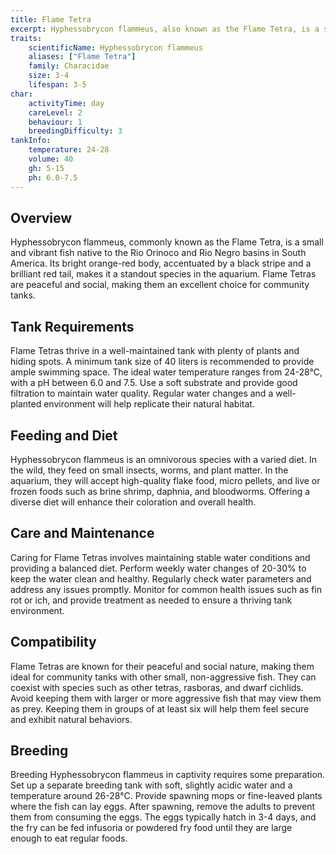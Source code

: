 ```yaml
---
title: Flame Tetra
excerpt: Hyphessobrycon flammeus, also known as the Flame Tetra, is a striking fish with vibrant orange and red hues, ideal for adding color to community tanks.
traits:
    scientificName: Hyphessobrycon flammeus
    aliases: ["Flame Tetra"]
    family: Characidae
    size: 3-4
    lifespan: 3-5
char:
    activityTime: day
    careLevel: 2
    behaviour: 1
    breedingDifficulty: 3
tankInfo:
    temperature: 24-28
    volume: 40
    gh: 5-15
    ph: 6.0-7.5
---
```


## Overview
Hyphessobrycon flammeus, commonly known as the Flame Tetra, is a small and vibrant fish native to the Rio Orinoco and Rio Negro basins in South America. Its bright orange-red body, accentuated by a black stripe and a brilliant red tail, makes it a standout species in the aquarium. Flame Tetras are peaceful and social, making them an excellent choice for community tanks.

## Tank Requirements
Flame Tetras thrive in a well-maintained tank with plenty of plants and hiding spots. A minimum tank size of 40 liters is recommended to provide ample swimming space. The ideal water temperature ranges from 24-28°C, with a pH between 6.0 and 7.5. Use a soft substrate and provide good filtration to maintain water quality. Regular water changes and a well-planted environment will help replicate their natural habitat.

## Feeding and Diet
Hyphessobrycon flammeus is an omnivorous species with a varied diet. In the wild, they feed on small insects, worms, and plant matter. In the aquarium, they will accept high-quality flake food, micro pellets, and live or frozen foods such as brine shrimp, daphnia, and bloodworms. Offering a diverse diet will enhance their coloration and overall health.

## Care and Maintenance
Caring for Flame Tetras involves maintaining stable water conditions and providing a balanced diet. Perform weekly water changes of 20-30% to keep the water clean and healthy. Regularly check water parameters and address any issues promptly. Monitor for common health issues such as fin rot or ich, and provide treatment as needed to ensure a thriving tank environment.

## Compatibility
Flame Tetras are known for their peaceful and social nature, making them ideal for community tanks with other small, non-aggressive fish. They can coexist with species such as other tetras, rasboras, and dwarf cichlids. Avoid keeping them with larger or more aggressive fish that may view them as prey. Keeping them in groups of at least six will help them feel secure and exhibit natural behaviors.

## Breeding
Breeding Hyphessobrycon flammeus in captivity requires some preparation. Set up a separate breeding tank with soft, slightly acidic water and a temperature around 26-28°C. Provide spawning mops or fine-leaved plants where the fish can lay eggs. After spawning, remove the adults to prevent them from consuming the eggs. The eggs typically hatch in 3-4 days, and the fry can be fed infusoria or powdered fry food until they are large enough to eat regular foods.
